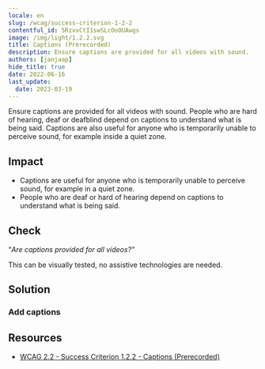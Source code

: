 ```yaml
---
locale: en
slug: /wcag/success-criterion-1-2-2
contentful_id: 5RzvxCtI1swSLcOoOUAwgs
image: /img/light/1.2.2.svg
title: Captions (Prerecorded)
description: Ensure captions are provided for all videos with sound.
authors: [janjaap]
hide_title: true
date: 2022-06-16
last_update:
  date: 2023-03-19
---
```


<Hero
  title="Captions (Prerecorded)"
  imageSrc="/img/light/1.2.2.svg"
  alt="WCAG 1.2.2 - Logo"
  prefix="Success Criterion 1.2.2"
  suffix="Level A"
/>

Ensure captions are provided for all videos with sound. People who are hard of hearing, deaf or deafblind depend on captions to understand what is being said. Captions are also useful for anyone who is temporarily unable to perceive sound, for example inside a quiet zone.

## Impact

- Captions are useful for anyone who is temporarily unable to perceive sound, for example in a quiet zone.
- People who are deaf or hard of hearing depend on captions to understand what is being said.

## Check

“*Are captions provided for all videos?”*

This can be visually tested, no assistive technologies are needed.

## Solution

### Add captions

<CodeSample id="media-captions" locale="en"/>

## Resources

- [WCAG 2.2 - Success Criterion 1.2.2 - Captions (Prerecorded)](https://www.w3.org/TR/WCAG22/#captions-prerecorded)
